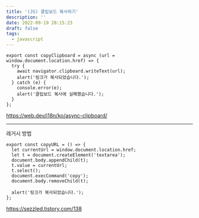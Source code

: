 ```yaml
---
title: '(JS) 클립보드 복사하기'
description: ''
date: 2022-09-19 20:15:23
draft: false
tags:
  - javascript
---
```


```tsx {3}
export const copyClipboard = async (url = window.document.location.href) => {
  try {
    await navigator.clipboard.writeText(url);
    alert('링크가 복사되었습니다.');
  } catch (e) {
    console.error(e);
    alert('클립보드 복사에 실패했습니다.');
  }
};
```

https://web.dev/i18n/ko/async-clipboard/

---

레거시 방법

```tsx
export const copyURL = () => {
  let currentUrl = window.document.location.href;
  let t = document.createElement('textarea');
  document.body.appendChild(t);
  t.value = currentUrl;
  t.select();
  document.execCommand('copy');
  document.body.removeChild(t);

  alert('링크가 복사되었습니다.');
};
```

https://sezzled.tistory.com/138

